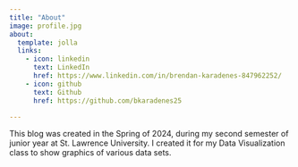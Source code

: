 ```yaml
---
title: "About"
image: profile.jpg
about:
  template: jolla
  links:
    - icon: linkedin
      text: LinkedIn
      href: https://www.linkedin.com/in/brendan-karadenes-847962252/
    - icon: github
      text: Github
      href: https://github.com/bkaradenes25

---
```


This blog was created in the Spring of 2024, during my second semester of junior year at St. Lawrence University. I created it for my Data Visualization class to show graphics of various data sets.
